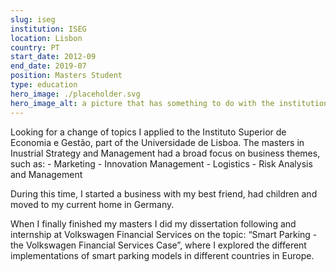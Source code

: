 ```yaml
---
slug: iseg
institution: ISEG
location: Lisbon
country: PT
start_date: 2012-09
end_date: 2019-07
position: Masters Student
type: education
hero_image: ./placeholder.svg
hero_image_alt: a picture that has something to do with the institution
---
```


Looking for a change of topics I applied to the Instituto Superior de Economia e Gestão, part of the Universidade de Lisboa.
The masters in Inustrial Strategy and Management had a broad focus on business themes, such as:
    - Marketing
    - Innovation Management
    - Logistics
    - Risk Analysis and Management

During this time, I started a business with my best friend, had children and moved to my current home in Germany.

When I finally finished my masters I did my dissertation following and internship at Volkswagen Financial Services on the topic: 
“Smart Parking - the Volkswagen Financial Services Case”, where I explored the different implementations of smart parking models 
in different countries in Europe.
